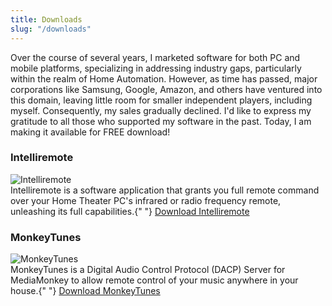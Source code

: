 ```yaml
---
title: Downloads
slug: "/downloads"
---
```


Over the course of several years, I marketed software for both PC and mobile platforms, specializing in addressing industry gaps, particularly within the realm of Home Automation. However, as time has passed, major corporations like Samsung, Google, Amazon, and others have ventured into this domain, leaving little room for smaller independent players, including myself. Consequently, my sales gradually declined.
I'd like to express my gratitude to all those who supported my software in the past. Today, I am making it available for FREE download!

### Intelliremote

<div style={{ display: "flex", alignItems: "center", justifyContent: "center" }}>
  <div>
    <img src="./intelliremote-logo.png" alt="Intelliremote" />
  </div>
  <div style={{ paddingLeft: "20px" }}>
    Intelliremote is a software application that grants you full remote command over your Home Theater PC's infrared or radio frequency remote, unleashing its full capabilities.{" "}
    <a id="intelliremote-download" href="https://raw.githubusercontent.com/github-username/project/master/filename">
      Download Intelliremote
    </a>
  </div>
</div>

### MonkeyTunes

<div style={{ display: "flex", alignItems: "center", justifyContent: "center" }}>
  <div>
    <img src="./monkeytunes-logo.png" alt="MonkeyTunes" />
  </div>
  <div style={{ paddingLeft: "20px" }}>
    MonkeyTunes is a Digital Audio Control Protocol (DACP) Server for MediaMonkey to allow remote control of your music anywhere in your house.{" "}
    <a id="monkeytunes-download" href="https://raw.githubusercontent.com/github-username/project/master/filename">
      Download MonkeyTunes
    </a>
  </div>
</div>
